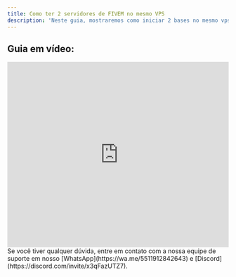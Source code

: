 ```yaml
---
title: Como ter 2 servidores de FIVEM no mesmo VPS
description: 'Neste guia, mostraremos como iniciar 2 bases no mesmo vps.'
---
```


## Guia em vídeo:
<iframe
  width="100%"
  height="422"
  src="https://www.youtube.com/embed/Y56m8cqIBus?si=yJKUa9hKjp4uMJ0X"
  title="YouTube video player"
  frameborder="0"
  allow="accelerometer; autoplay; clipboard-write; encrypted-media; gyroscope; picture-in-picture"
  allowfullscreen
></iframe>

<Check>
Se você tiver qualquer dúvida, entre em contato com a nossa equipe de suporte
em nosso [WhatsApp](https://wa.me/5511912842643) 
e [Discord](https://discord.com/invite/x3qFazUTZ7).
</Check>